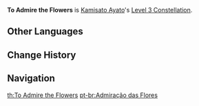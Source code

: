{{Constellation Infobox
|image       = Constellation To Admire the Flowers.png
|description = Increases the Level of [[Kamisato Art: Kyouka]] by 3.<br />Maximum upgrade level is 15.
|level       = 3
|character   = Kamisato Ayato
|utility1    = Talent Level Increase
|utility2    = Elemental Skill Level Increase
}}
'''To Admire the Flowers''' is [[Kamisato Ayato]]'s [[Level 3 Constellation]].
<!--
==Gameplay Notes==

==Preview==
-->
==Other Languages==
{{Other Languages
|en      = To Admire the Flowers
|zhs     = 无意弄花
|zhs_rm  = Wúyì nòng huā
|zht     = 無意弄花
|zht_rm  = Wúyì nòng huā
|zh_tl   = 
|ja      = 無意弄花
|ja_rm   = Mui Rouka
|ja_tl   = 
|ko      = 우연히 피운 꽃
|ko_rm   = Uyeonhi Piun Kkot
|ko_tl   = Flower that Bloomed by Chance
|es      = Admiración floral
|es_tl   = Floral Admiration
|fr      = Contemplation des fleurs
|fr_tl   = Contemplation of Flowers
|ru      = Созерцание цветов
|ru_tl   = Contemplation of Flowers
|th      = To Admire the Flowers
|vi      = Vô Ý Thưởng Hoa
|vi_tl   = 
|de      = Bewunderung der Blumen
|de_tl   = Admiration of Flowers
|id      = To Admire the Flowers
|pt      = Admiração das Flores
|pt_tl   = 
}}

==Change History==
{{Change History|2.6}}

==Navigation==
{{Talent Navbox|Kamisato Ayato}}

[[th:To Admire the Flowers]]
[[pt-br:Admiração das Flores]]